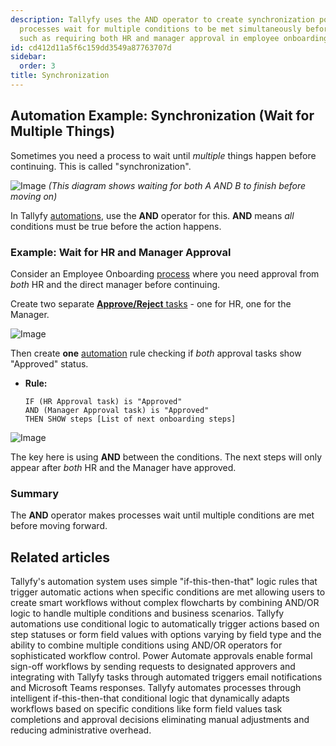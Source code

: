 ```yaml
---
description: Tallyfy uses the AND operator to create synchronization points where
  processes wait for multiple conditions to be met simultaneously before proceeding
  such as requiring both HR and manager approval in employee onboarding workflows.
id: cd412d11a5f6c159dd3549a87763707d
sidebar:
  order: 3
title: Synchronization
---
```


## Automation Example: Synchronization (Wait for Multiple Things)

Sometimes you need a process to wait until *multiple* things happen before continuing. This is called "synchronization".

![Image](https://tallyfy.com/wp-content/uploads/BPMN-image19.png)
*(This diagram shows waiting for both A AND B to finish before moving on)*

In Tallyfy [automations](/products/pro/documenting/templates/automations/), use the **AND** operator for this. **AND** means *all* conditions must be true before the action happens.

### Example: Wait for HR and Manager Approval

Consider an Employee Onboarding [process](/products/pro/tracking-and-tasks/processes/) where you need approval from *both* HR and the direct manager before continuing.

Create two separate [**Approve/Reject** tasks](/products/pro/tracking-and-tasks/tasks/what-types-of-tasks-can-i-create-with-tallyfy/#approvereject) - one for HR, one for the Manager.

![Image](https://screenshots.tallyfy.com/tallyfy/pro/desktop-light-hrmanager-approval-synchronization.png)

Then create **one** [automation](/products/pro/documenting/templates/automations/) rule checking if *both* approval tasks show "Approved" status.

- **Rule:**
  ```
  IF (HR Approval task) is "Approved"
  AND (Manager Approval task) is "Approved"
  THEN SHOW steps [List of next onboarding steps]
  ```

![Image](https://screenshots.tallyfy.com/tallyfy/pro/desktop-light-hrmanager-automation-synchronization.png)

The key here is using **AND** between the conditions. The next steps will only appear after *both* HR and the Manager have approved.

### Summary

The **AND** operator makes processes wait until multiple conditions are met before moving forward.


## Related articles
<CardGrid>
<LinkTitleCard header="<b>Automations > Logic operations explained</b>" href="/products/pro/documenting/templates/automations/logic-explained/" > Tallyfy's automation system uses simple "if-this-then-that" logic rules that trigger automatic actions when specific conditions are met allowing users to create smart workflows without complex flowcharts by combining AND/OR logic to handle multiple conditions and business scenarios. </LinkTitleCard>
<LinkTitleCard header="<b>Conditionals > Conditionals (IF) explained</b>" href="/products/pro/documenting/templates/automations/conditionals/conditionals-explained/" > Tallyfy automations use conditional logic to automatically trigger actions based on step statuses or form field values with options varying by field type and the ability to combine multiple conditions using AND/OR operators for sophisticated workflow control. </LinkTitleCard>
<LinkTitleCard header="<b>Power Automate > Building approval workflows with Power Automate</b>" href="/products/pro/integrations/middleware/power-automate/building-approval-workflows-with-power-automate/" > Power Automate approvals enable formal sign-off workflows by sending requests to designated approvers and integrating with Tallyfy tasks through automated triggers email notifications and Microsoft Teams responses. </LinkTitleCard>
<LinkTitleCard header="<b>Tutorials > Create an automation</b>" href="/products/pro/tutorials/how-can-tallyfy-automate-and-streamline-my-processes/" > Tallyfy automates processes through intelligent if-this-then-that conditional logic that dynamically adapts workflows based on specific conditions like form field values task completions and approval decisions eliminating manual adjustments and reducing administrative overhead. </LinkTitleCard>
</CardGrid>